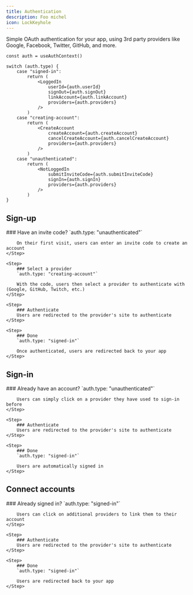 ```yaml
---
title: Authentication
description: Foo michel
icon: LockKeyhole
---
```



Simple OAuth authentication for your app, using 3rd party providers like Google, Facebook, Twitter, GitHub, and more.

```tsx
const auth = useAuthContext()

switch (auth.type) {
	case "signed-in":
		return (
			<LoggedIn
				userId={auth.userId}
				signOut={auth.signOut}
				linkAccount={auth.linkAccount}
				providers={auth.providers}
			/>
		)
	case "creating-account":
		return (
			<CreateAccount
				createAccount={auth.createAccount}
				cancelCreateAccount={auth.cancelCreateAccount}
				providers={auth.providers}
			/>
		)
	case "unauthenticated":
		return (
			<NotLoggedIn
				submitInviteCode={auth.submitInviteCode}
				signIn={auth.signIn}
				providers={auth.providers}
			/>
		)
}
```

## Sign-up

<Steps>
	<Step>
		### Have an invite code?
		`auth.type: "unauthenticated"`
		
		On their first visit, users can enter an invite code to create an account
	</Step>

    <Step>
    	### Select a provider
    	`auth.type: "creating-account"`

    	With the code, users then select a provider to authenticate with (Google, GitHub, Twitch, etc.)
    </Step>

    <Step>
    	### Authenticate
    	Users are redirected to the provider's site to authenticate
    </Step>

    <Step>
    	### Done
    	`auth.type: "signed-in"`

    	Once authenticated, users are redirected back to your app
    </Step>

</Steps>

## Sign-in

<Steps>
	<Step>
		### Already have an account?
		`auth.type: "unauthenticated"`
		
		Users can simply click on a provider they have used to sign-in before
	</Step>

    <Step>
    	### Authenticate
    	Users are redirected to the provider's site to authenticate
    </Step>

    <Step>
    	### Done
    	`auth.type: "signed-in"`

    	Users are automatically signed in
    </Step>

</Steps>

## Connect accounts

<Steps>
	<Step>
		### Already signed in?
		`auth.type: "signed-in"`
		
		Users can click on additional providers to link them to their account
	</Step>

    <Step>
    	### Authenticate
    	Users are redirected to the provider's site to authenticate
    </Step>

    <Step>
    	### Done
    	`auth.type: "signed-in"`

    	Users are redirected back to your app
    </Step>

</Steps>

